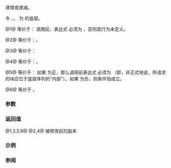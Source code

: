 {{cpp/ranges/chunk_view/iterator/title|1=operator++,--,+=,-=}}
{{cpp/ranges/chunk_view/navbar}}

{{dcl begin}}
{{dcl|num=1|since=c++23|
constexpr /*iterator*/&amp; operator++();
}}
{{dcl|num=2|since=c++23|
constexpr /*iterator*/ operator++( int );
}}
{{dcl|num=3|since=c++23|
constexpr /*iterator*/&amp; operator--()
    requires ranges::bidirectional_range&lt;Base&gt;;
}}
{{dcl|num=4|since=c++23|
constexpr /*iterator*/ operator--( int )
    requires ranges::bidirectional_range&lt;Base&gt;;
}}
{{dcl|num=5|since=c++23|1=
constexpr /*iterator*/&amp; operator+=( difference_type x )
    requires ranges::random_access_range&lt;Base&gt;;
}}
{{dcl|num=6|since=c++23|1=
constexpr /*iterator*/&amp; operator-=( difference_type x )
    requires ranges::random_access_range&lt;Base&gt;;
}}
{{dcl end}}

递增或递减{{rlp|iterator|迭代器}}。

令 {{tti|current_}}，{{tti|end_}}，{{tti|n_}} 为 {{rlpt|/|chunk_view::iterator}} 的底层{{rlp|/#数据成员|数据成员}}。

@1@ 等价于：
{{source|1=
missing_ = ranges::advance(current_, n_, end_);
return *this;
}}
调用前，表达式 {{c|1=current_ != end_}} 必须为 {{c|true}}，否则其行为未定义。

@2@ 等价于：{{c|1=auto tmp = *this; ++*this; return tmp;}}。

@3@ 等价于：
{{source|1=
ranges::advance(current_, missing_ - n_);
missing_ = 0;
return *this;
}}

@4@ 等价于：{{c|1=auto tmp = *this; --*this; return tmp;}}。

@5@ 等价于：
{{source|1=
if (x &gt; 0)
{
    ranges::advance(current_, n_ * (x - 1));
    missing_ = ranges::advance(current_, n_, end_);
}
else if (x &lt; 0)
{
    ranges::advance(current_, n_ * x + missing_);
    missing_ = 0;
}
return *this;
}}
如果 {{c|x}} 为正，那么调用前表达式 {{c|ranges::distance(current_, end_) &gt; n_ * (x - 1)}} 必须为 {{c/core|true}}（即，非正式地说，所请求的块应位于底层序列的“内部”）。如果 {{c|x}} 为负，则条件恒成立。

@6@ 等价于 {{c|1=return *this += -x;}}。

===参数===
{{par begin}}
{{par|x|相对于当前位置的偏移量}}
{{par end}}

===返回值===
@1,3,5,6@ {{c|*this}}
@2,4@ {{c|*this}} 被修改前的副本

===示例===
{{example}}

===参阅===
{{dsc begin}}
{{dsc fun|cpp/ranges/chunk_view/iterator/operator_arith2|title=operator+&lt;br&gt;operator-|执行迭代器算术|notes={{mark c++23}}}}
{{dsc end}}

{{langlinks|de|en|es|ja|ru}}